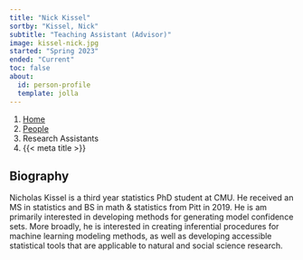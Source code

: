 ```yaml
---
title: "Nick Kissel"
sortby: "Kissel, Nick"
subtitle: "Teaching Assistant (Advisor)"
image: kissel-nick.jpg
started: "Spring 2023"
ended: "Current"
toc: false
about:
  id: person-profile
  template: jolla
---
```


```{=html}
<nav aria-label="breadcrumb">
  <ol class="breadcrumb">
    <li class="breadcrumb-item"><a href="../../index.html">Home</a></li>
    <li class="breadcrumb-item"><a href="../../people.html">People</a></li>
    <li class="breadcrumb-item active">Research Assistants</li>
    <li class="breadcrumb-item active" aria-current="page">{{< meta title >}}</li>
  </ol>
</nav>
```

:::{#person-profile}
## Biography
Nicholas Kissel is a third year statistics PhD student at CMU. He received an MS in statistics and BS in math & statistics from Pitt in 2019. He is am primarily interested in developing methods for generating model confidence sets. More broadly, he is interested in creating inferential procedures for machine learning modeling methods, as well as developing accessible statistical tools that are applicable to natural and social science research.

<!-- ## Education -->
<!-- - **University of Kansas** | Lawrence, KS, USA<br /> -->
<!--   Psychology Major -->
:::
